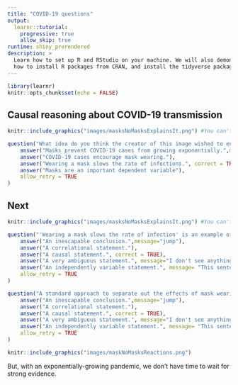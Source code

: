 ```yaml
---
title: "COVID-19 questions"
output:
  learnr::tutorial:
    progressive: true
    allow_skip: true
runtime: shiny_prerendered
description: >
  Learn how to set up R and RStudio on your machine. We will also demonstrate
  how to install R packages from CRAN, and install the tidyverse package.
---
```


```r
library(learnr)
knitr::opts_chunk$set(echo = FALSE)
```


## Causal reasoning about COVID-19 transmission

```r
knitr::include_graphics("images/masksNoMasksExplainsIt.png") #You can't change the image directory
``` 



```r
question("What idea do you think the creator of this image wished to encourage?",
    answer("Masks prevent COVID-19 cases from growing exponentially.",message="jump"),
    answer("COVID-19 cases encourage mask wearing."),
    answer("Wearing a mask slows the rate of infections.", correct = TRUE),
    answer("Masks are an important dependent variable"),
    allow_retry = TRUE
)
```

## Next

```r
knitr::include_graphics("images/masksNoMasksExplainsIt.png") #You can't change the image directory
``` 

```r
question("'Wearing a mask slows the rate of infection' is an example of:",
    answer("An inescapable conclusion.",message="jump"),
    answer("A correlational statement."),
    answer("A causal statement.", correct = TRUE),
    answer("A very ambiguous statement.", message="I don't see anything particularly ambiguous about this."),
    answer("An independently variable statement.", message= "This sentence doesn't mean anything, as far as I know."),
    allow_retry = TRUE
)
```

```r
question("A standard approach to separate out the effects of mask wearing and temperature:",
    answer("An inescapable conclusion.",message="jump"),
    answer("A correlational statement."),
    answer("A causal statement.", correct = TRUE),
    answer("A very ambiguous statement.", message="I don't see anything particularly ambiguous about this."),
    answer("An independently variable statement.", message= "This sentence doesn't mean anything, as far as I know."),
    allow_retry = TRUE
)
```

```r
knitr::include_graphics("images/maskNoMasksReactions.png")
``` 

But, with an exponentially-growing pandemic, we don't have time to wait for strong evidence.

